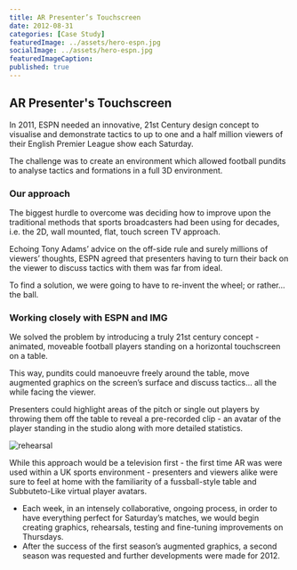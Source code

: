 ```yaml
---
title: AR Presenter’s Touchscreen
date: 2012-08-31
categories: [Case Study]
featuredImage: ../assets/hero-espn.jpg
socialImage: ../assets/hero-espn.jpg
featuredImageCaption: 
published: true
---
```


## AR Presenter's Touchscreen

In 2011, ESPN needed an innovative, 21st Century design concept to visualise and demonstrate tactics to up to one and a half million viewers of their English Premier League show each Saturday.


The challenge was to create an environment which allowed football pundits to analyse tactics and formations in a full 3D environment.

<Vimeo vimeoId="54402005" />

### Our approach

The biggest hurdle to overcome was deciding how to improve upon the traditional methods that sports broadcasters had been using for decades, i.e. the 2D, wall mounted, flat, touch screen TV approach.

Echoing Tony Adams’ advice on the off-side rule and surely millions of viewers’ thoughts, ESPN agreed that presenters having to turn their back on the viewer to discuss tactics with them was far from ideal.

To find a solution, we were going to have to re-invent the wheel; or rather... the ball.

<Vimeo vimeoId="54403650" />

### Working closely with ESPN and IMG
We solved the problem by introducing a truly 21st century concept - animated, moveable football players standing on a horizontal touchscreen on a table.

This way, pundits could manoeuvre freely around the table, move augmented graphics on the screen’s surface and discuss tactics... all the while facing the viewer.

Presenters could highlight areas of the pitch or single out players by throwing them off the table to reveal a pre-recorded clip - an avatar of the player standing in the studio along with more detailed statistics.

![rehearsal](../assets/hero-espn.jpg)

While this approach would be a television first - the first time AR was were used within a UK sports environment - presenters and viewers alike were sure to feel at home with the familiarity of a fussball-style table and Subbuteto-Like virtual player avatars.

- Each week, in an intensely collaborative, ongoing process, in order to have everything perfect for Saturday’s matches, we would begin creating graphics, rehearsals, testing and fine-tuning improvements on Thursdays.
- After the success of the first season’s augmented graphics, a second season was requested and further developments were made for 2012.